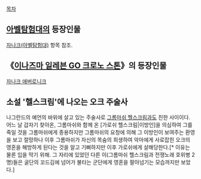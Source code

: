 [[목차]]

== [[아벨탐험대]]의 등장인물 ==
[[자나크(아벨탐험대)]] 항목 참조.

== 《[[이나즈마 일레븐 GO 크로노 스톤]]》의 등장인물 ==
[[자나크 애버로니크]]

== 소설 '헬스크림'에 나오는 오크 주술사 ==
나그란드의 예언의 바위에 살고 있는 주술사로 [[그롬마쉬 헬스크림]]과도 친한 사이이다. 어느 날 갑자기 찾아온, 그롬마쉬와 함께 온 [가로쉬 헬스크림|이방인]을 의심하여 그를 죽일 것을 그롬마쉬에게 종용하지만 그롬마쉬의 요청에 의해 그 이방인이 보여주는 환영을 보고 절망하나 이후 그롬마쉬가 자신의 목숨의 희생하여 악마에게 사로잡힌 오크의 영혼을 해방하게 된다는 것을 알고 기뻐하지만 이후 가로쉬에게 살해당한다.[* 이유는 물론 입을 막기 위해. 그 자리에 있었던 다른 이(그롬마쉬 헬스크림과 전쟁노래 호위병 2명)들은 굴단의 꼬드김에 넘어가 불타는 군단에게 영혼을 팔아넘기는 모습까지만 보았다.] 
